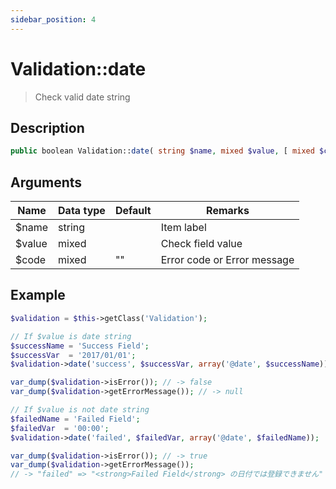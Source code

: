```yaml
---
sidebar_position: 4
---
```


# Validation::date

> Check valid date string


## Description

```php
public boolean Validation::date( string $name, mixed $value, [ mixed $code = '' ] )
```


## Arguments

| Name   | Data type | Default | Remarks                     |
| ------ | --------- | ------- | --------------------------- |
| $name  | string    |         | Item label                  |
| $value | mixed     |         | Check field value           |
| $code  | mixed     | ""      | Error code or Error message |


## Example

```php title="Controller"
$validation = $this->getClass('Validation');

// If $value is date string
$successName = 'Success Field';
$successVar  = '2017/01/01';
$validation->date('success', $successVar, array('@date', $successName));

var_dump($validation->isError()); // -> false
var_dump($validation->getErrorMessage()); // -> null

// If $value is not date string
$failedName = 'Failed Field';
$failedVar  = '00:00';
$validation->date('failed', $failedVar, array('@date', $failedName));

var_dump($validation->isError()); // -> true
var_dump($validation->getErrorMessage());
// -> "failed" => "<strong>Failed Field</strong> の日付では登録できません"
```